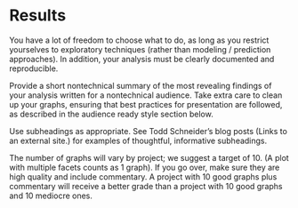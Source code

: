 # Results

You have a lot of freedom to choose what to do, as long as you restrict yourselves to exploratory techniques (rather than modeling / prediction approaches). In addition, your analysis must be clearly documented and reproducible.

Provide a short nontechnical summary of the most revealing findings of your analysis written for a nontechnical audience. Take extra care to clean up your graphs, ensuring that best practices for presentation are followed, as described in the  audience ready style section  below.

Use subheadings as appropriate. See  Todd Schneider’s blog posts (Links to an external site.)  for examples of thoughtful, informative subheadings.

The number of graphs will vary by project; we suggest a target of 10. (A plot with multiple facets counts as 1 graph).  If you go over, make sure they are high quality and include commentary.  A project with 10 good graphs plus commentary will receive a better grade than a project with 10 good graphs and 10 mediocre ones.